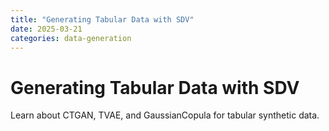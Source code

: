 ```yaml
---
title: "Generating Tabular Data with SDV"
date: 2025-03-21
categories: data-generation
---
```


# Generating Tabular Data with SDV

Learn about CTGAN, TVAE, and GaussianCopula for tabular synthetic data.
